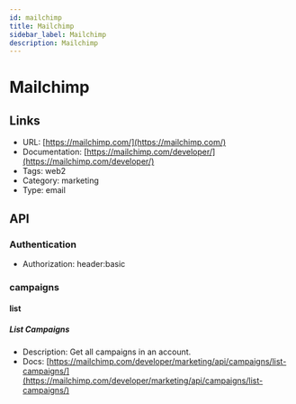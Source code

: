 ```yaml
---
id: mailchimp
title: Mailchimp
sidebar_label: Mailchimp
description: Mailchimp
---
```


# Mailchimp

## Links

* URL: [https://mailchimp.com/](https://mailchimp.com/)
* Documentation: [https://mailchimp.com/developer/](https://mailchimp.com/developer/)
* Tags: web2
* Category: marketing
* Type: email

## API

### Authentication

* Authorization: header:basic

### campaigns

#### list

##### List Campaigns

* Description: Get all campaigns in an account.
* Docs: [https://mailchimp.com/developer/marketing/api/campaigns/list-campaigns/](https://mailchimp.com/developer/marketing/api/campaigns/list-campaigns/)
